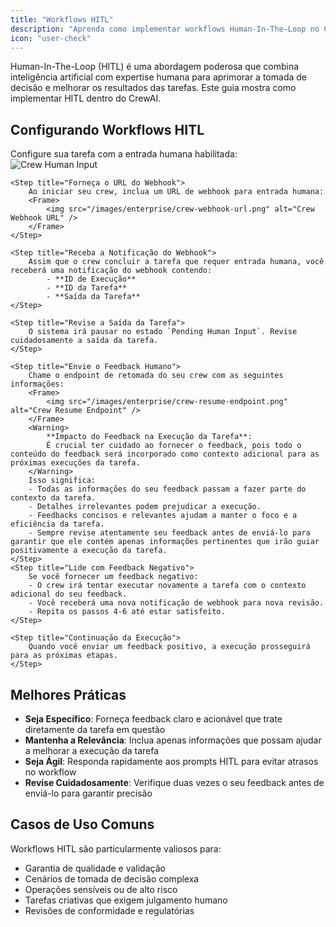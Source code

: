 ```yaml
---
title: "Workflows HITL"
description: "Aprenda como implementar workflows Human-In-The-Loop no CrewAI para decisões aprimoradas"
icon: "user-check"
---
```


Human-In-The-Loop (HITL) é uma abordagem poderosa que combina inteligência artificial com expertise humana para aprimorar a tomada de decisão e melhorar os resultados das tarefas. Este guia mostra como implementar HITL dentro do CrewAI.

## Configurando Workflows HITL

<Steps>
    <Step title="Configure Sua Tarefa">
        Configure sua tarefa com a entrada humana habilitada:
        <Frame>
            <img src="/images/enterprise/crew-human-input.png" alt="Crew Human Input" />
        </Frame>
    </Step>

    <Step title="Forneça o URL do Webhook">
        Ao iniciar seu crew, inclua um URL de webhook para entrada humana:
        <Frame>
            <img src="/images/enterprise/crew-webhook-url.png" alt="Crew Webhook URL" />
        </Frame>
    </Step>

    <Step title="Receba a Notificação do Webhook">
        Assim que o crew concluir a tarefa que requer entrada humana, você receberá uma notificação do webhook contendo:
            - **ID de Execução**
            - **ID da Tarefa**
            - **Saída da Tarefa**
    </Step>

    <Step title="Revise a Saída da Tarefa">
        O sistema irá pausar no estado `Pending Human Input`. Revise cuidadosamente a saída da tarefa.
    </Step>

    <Step title="Envie o Feedback Humano">
        Chame o endpoint de retomada do seu crew com as seguintes informações:
        <Frame>
            <img src="/images/enterprise/crew-resume-endpoint.png" alt="Crew Resume Endpoint" />
        </Frame>
        <Warning>
            **Impacto do Feedback na Execução da Tarefa**:
            É crucial ter cuidado ao fornecer o feedback, pois todo o conteúdo do feedback será incorporado como contexto adicional para as próximas execuções da tarefa.
        </Warning>
        Isso significa:
        - Todas as informações do seu feedback passam a fazer parte do contexto da tarefa.
        - Detalhes irrelevantes podem prejudicar a execução.
        - Feedbacks concisos e relevantes ajudam a manter o foco e a eficiência da tarefa.
        - Sempre revise atentamente seu feedback antes de enviá-lo para garantir que ele contém apenas informações pertinentes que irão guiar positivamente a execução da tarefa.
    </Step>
    <Step title="Lide com Feedback Negativo">
        Se você fornecer um feedback negativo:
        - O crew irá tentar executar novamente a tarefa com o contexto adicional do seu feedback.
        - Você receberá uma nova notificação de webhook para nova revisão.
        - Repita os passos 4-6 até estar satisfeito.
    </Step>

    <Step title="Continuação da Execução">
        Quando você enviar um feedback positivo, a execução prosseguirá para as próximas etapas.
    </Step>
</Steps>

## Melhores Práticas

- **Seja Específico**: Forneça feedback claro e acionável que trate diretamente da tarefa em questão
- **Mantenha a Relevância**: Inclua apenas informações que possam ajudar a melhorar a execução da tarefa
- **Seja Ágil**: Responda rapidamente aos prompts HITL para evitar atrasos no workflow
- **Revise Cuidadosamente**: Verifique duas vezes o seu feedback antes de enviá-lo para garantir precisão

## Casos de Uso Comuns

Workflows HITL são particularmente valiosos para:
- Garantia de qualidade e validação
- Cenários de tomada de decisão complexa
- Operações sensíveis ou de alto risco
- Tarefas criativas que exigem julgamento humano
- Revisões de conformidade e regulatórias